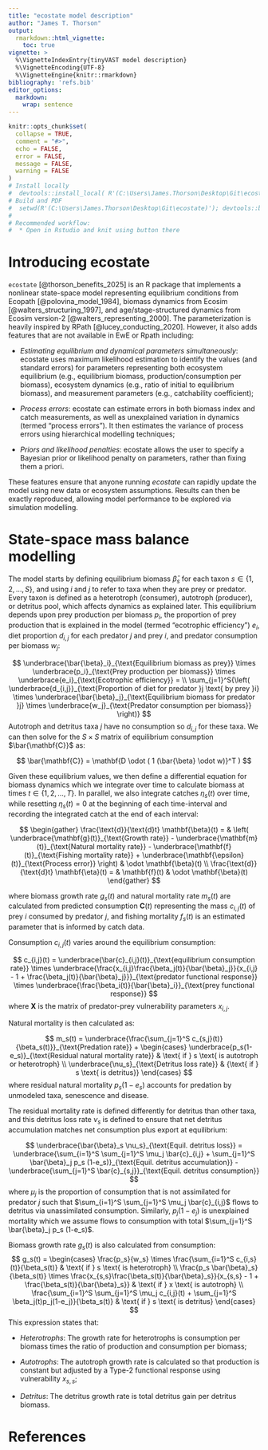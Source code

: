 ```yaml
---
title: "ecostate model description"
author: "James T. Thorson"
output:
  rmarkdown::html_vignette:
    toc: true
vignette: >
  %\VignetteIndexEntry{tinyVAST model description}
  %\VignetteEncoding{UTF-8}
  %\VignetteEngine{knitr::rmarkdown}
bibliography: 'refs.bib'
editor_options: 
  markdown: 
    wrap: sentence
---
```


```r
knitr::opts_chunk$set(
  collapse = TRUE,
  comment = "#>",
  echo = FALSE,
  error = FALSE,
  message = FALSE,
  warning = FALSE
)
# Install locally
#  devtools::install_local( R'(C:\Users\James.Thorson\Desktop\Git\ecostate)', force=TRUE )
# Build and PDF
#  setwd(R'(C:\Users\James.Thorson\Desktop\Git\ecostate)'); devtools::build_rmd("vignettes/model-description.Rmd"); rmarkdown::render( "vignettes/model-description.Rmd", rmarkdown::pdf_document())
#
# Recommended workflow:
#  * Open in Rstudio and knit using button there
```

\newcommand{\B}{\mathbf}   <!-- math bold nonitalic -->  
\newcommand{\PL}{\mathrm}   <!-- math nonitalic -->   
\newcommand{\s}{\boldsymbol{s}}

# Introducing ecostate

`ecostate` [@thorson_benefits_2025] is an R package that implements a nonlinear state-space model representing equilibrium conditions from Ecopath [@polovina_model_1984], biomass dynamics from Ecosim [@walters_structuring_1997], and age/stage-structured dynamics from Ecosim version-2 [@walters_representing_2000].  The parameterization is heavily inspired by RPath [@lucey_conducting_2020].  However, it also adds features that are not available in EwE or Rpath including:

* _Estimating equilibrium and dynamical parameters simultaneously_:  ecostate uses maximum likelihood estimation to identify the values (and standard errors) for parameters representing both ecosystem equilibrium (e.g., equilibrium biomass, production/consumption per biomass), ecosystem dynamics (e.g., ratio of initial to equilibrium biomass), and measurement parameters (e.g., catchability coefficient);

* _Process errors_:  ecostate can estimate errors in both biomass index and catch measurements, as well as unexplained variation in dynamics (termed "process errors").  It then estimates the variance of process errors using hierarchical modelling techniques;

* _Priors and likelihood penalties_:  ecostate allows the user to specify a Bayesian prior or likelihood penalty on parameters, rather than fixing them a priori.

These features ensure that anyone running _ecostate_ can rapidly update the model using new data or ecosystem assumptions.  Results can then be exactly reproduced, allowing model performance to be explored via simulation modelling.  

# State-space mass balance modelling

The model starts by defining equilibrium biomass $\bar{\beta}_s$ for each taxon $s \in \{1,2,...,S\}$, and using $i$ and $j$ to refer to taxa when they are prey or predator.  Every taxon is defined as a heterotroph (consumer), autotroph (producer), or detritus pool, which affects dynamics as explained later.  This equilibrium depends upon prey production per biomass $p_i$, the proportion of prey production that is explained in the model (termed "ecotrophic efficiency") $e_i$, diet proportion $d_{i,j}$ for each predator $j$ and prey $i$, and predator consumption per biomass $w_j$:

$$
\underbrace{\bar{\beta}_i}_{\text{Equilibrium biomass as prey}} 
\times \underbrace{p_i}_{\text{Prey production per biomass}} 
\times \underbrace{e_i}_{\text{Ecotrophic efficiency}} = \\
\sum_{j=1}^S{\left( 
  \underbrace{d_{i,j}}_{\text{Proportion of diet for predator }j \text{ by prey }i}
  \times \underbrace{\bar{\beta}_j}_{\text{Equilibrium biomass for predator }j}
  \times \underbrace{w_j}_{\text{Predator consumption per biomass}}
\right)}
$$
Autotroph and detritus taxa $j$ have no consumption so $d_{i,j}$ for these taxa.  We can then solve for the $S \times S$ matrix of equilibrium consumption $\bar{\mathbf{C}}$ as:

$$
\bar{\mathbf{C}} = \mathbf{D \odot ( 1 (\bar{\beta} \odot w)}^T ) 
$$

Given these equilibrium values, we then define a differential equation for biomass dynamics which we integrate over time to calculate biomass at times $t \in \{ 1, 2, ..., T \}$.  In parallel, we also integrate catches $\eta_s(t)$ over time, while resetting $\eta_s(t)=0$ at the beginning of each time-interval and recording the integrated catch at the end of each interval:

$$
\begin{gather}
\frac{\text{d}}{\text{d}t} \mathbf{\beta}(t) = &  
\left(
  \underbrace{\mathbf{g}(t)}_{\text{Growth rate}} - 
  \underbrace{\mathbf{m}(t)}_{\text{Natural mortality rate}} - 
  \underbrace{\mathbf{f}(t)}_{\text{Fishing mortality rate}} + 
  \underbrace{\mathbf{\epsilon}(t)}_{\text{Process error}}  
\right) 
& \odot \mathbf{\beta}(t) \\
\frac{\text{d}}{\text{d}t} \mathbf{\eta}(t) = & \mathbf{f}(t) & \odot \mathbf{\beta}(t)
\end{gather}
$$

where biomass growth rate $g_s(t)$ and natural mortality rate $m_s(t)$ are calculated from predicted consumption $\mathbf{C}(t)$ representing the mass $c_{i,j}(t)$ of prey $i$ consumed by predator $j$, and fishing mortality $f_s(t)$ is an estimated parameter that is informed by catch data.  

Consumption $c_{i,j}(t)$ varies around the equilibrium consumption:

$$
c_{i,j}(t) = \underbrace{\bar{c}_{i,j}(t)}_{\text{equilibrium consumption rate}} \times
\underbrace{\frac{x_{i,j}\frac{\beta_j(t)}{\bar{\beta}_j}}{x_{i,j} - 1 + \frac{\beta_j(t)}{\bar{\beta}_j}}}_{\text{predator functional response}} \times
\underbrace{\frac{\beta_i(t)}{\bar{\beta}_i}}_{\text{prey functional response}}
$$
where $\mathbf{X}$ is the matrix of predator-prey vulnerability parameters $x_{i,j}$. 

Natural mortality is then calculated as:

$$
m_s(t) = \underbrace{\frac{\sum_{j=1}^S c_{s,j}(t)}{\beta_s(t)}}_{\text{Predation rate}} + 
\begin{cases}
  \underbrace{p_s(1-e_s)}_{\text{Residual natural mortality rate}} & \text{ if } s \text{ is autotroph or heterotroph} \\
  \underbrace{\nu_s}_{\text{Detritus loss rate}} & {\text{ if } s \text{ is detritus}}
\end{cases}
$$
where residual natural mortality $p_s(1-e_s)$ accounts for predation by unmodeled taxa, senescence and disease.  

The residual mortality rate is defined differently for detritus than other taxa, and this detritus loss rate $\nu_s$ is defined to ensure that net detritus accumulation matches net consumption plus export at equilibrium:

$$
\underbrace{\bar{\beta}_s \nu_s}_{\text{Equil. detritus loss}} = \underbrace{\sum_{i=1}^S \sum_{j=1}^S \mu_j \bar{c}_{i,j} + \sum_{j=1}^S \bar{\beta}_j p_s (1-e_s)}_{\text{Equil. detritus accumulation}} - \underbrace{\sum_{j=1}^S \bar{c}_{s,j}}_{\text{Equil. detritus consumption}}
$$
where $\mu_j$ is the proportion of consumption that is not assimilated for predator $j$ such that $\sum_{i=1}^S \sum_{j=1}^S \mu_j \bar{c}_{i,j}$ flows to detritus via unassimilated consumption.  Similarly, $p_j(1-e_j)$ is unexplained mortality which we assume flows to consumption with total $\sum_{j=1}^S \bar{\beta}_j p_s (1-e_s)$.

Biomass growth rate $g_s(t)$ is also calculated from consumption:
$$
g_s(t) = \begin{cases}
\frac{p_s}{w_s} \times \frac{\sum_{i=1}^S c_{i,s}(t)}{\beta_s(t)} & \text{ if } s \text{ is heterotroph} \\
\frac{p_s \bar{\beta}_s}{\beta_s(t)} \times \frac{x_{s,s}\frac{\beta_s(t)}{\bar{\beta}_s}}{x_{s,s} - 1 + \frac{\beta_s(t)}{\bar{\beta}_s}} & \text{ if } x \text{ is autotroph} \\
\frac{\sum_{i=1}^S \sum_{j=1}^S \mu_j c_{i,j}(t) + \sum_{j=1}^S \beta_j(t)p_j(1-e_j)}{\beta_s(t)} & \text{ if } s \text{ is detritus} 
\end{cases}
$$
This expression states that:

* _Heterotrophs_: The growth rate for heterotrophs is consumption per biomass times the ratio of production and consumption per biomass;

* _Autotrophs_: The autotroph growth rate is calculated so that production is constant but adjusted by a Type-2 functional response using vulnerability $x_{s,s}$;

* _Detritus_:  The detritus growth rate is total detritus gain per detritus biomass.  

# References

